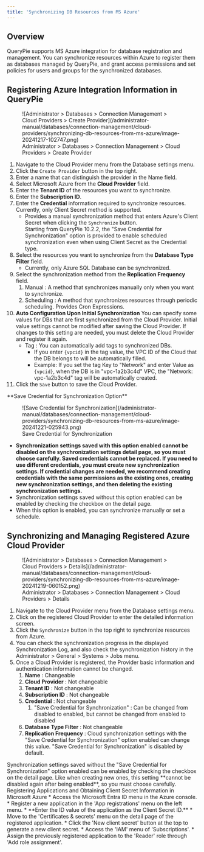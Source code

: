 ```yaml
---
title: 'Synchronizing DB Resources from MS Azure'
---
```



## Overview

QueryPie supports MS Azure integration for database registration and management. You can synchronize resources within Azure to register them as databases managed by QueryPie, and grant access permissions and set policies for users and groups for the synchronized databases.

## Registering Azure Integration Information in QueryPie

<figure data-layout="center" data-align="center">
![Administrator &gt; Databases &gt; Connection Management &gt; Cloud Providers &gt; Create Provider](/administrator-manual/databases/connection-management/cloud-providers/synchronizing-db-resources-from-ms-azure/image-20241217-102747.png)
<figcaption>
Administrator &gt; Databases &gt; Connection Management &gt; Cloud Providers &gt; Create Provider
</figcaption>
</figure>

1. Navigate to the Cloud Provider menu from the Database settings menu.
2. Click the `Create Provider` button in the top right.
3. Enter a name that can distinguish the provider in the Name field.
4. Select Microsoft Azure from the **Cloud Provider** field.
5. Enter the **Tenant ID** of the resources you want to synchronize.
6. Enter the **Subscription ID**.
7. Enter the **Credential** information required to synchronize resources. Currently, only Client Secret method is supported.
    * Provides a manual synchronization method that enters Azure's Client Secret when clicking the `Synchronize` button. <br/>Starting from QueryPie 10.2.2, the "Save Credential for Synchronization" option is provided to enable scheduled synchronization even when using Client Secret as the Credential type. 
8. Select the resources you want to synchronize from the **Database Type Filter** field. 
    * Currently, only Azure SQL Database can be synchronized. 
9. Select the synchronization method from the **Replication Frequency** field.
    1. Manual : A method that synchronizes manually only when you want to synchronize.
    2. Scheduling : A method that synchronizes resources through periodic scheduling. Provides Cron Expressions.
10. **Auto Configuration Upon Initial Synchronization** You can specify some values for DBs that are first synchronized from the Cloud Provider. Initial value settings cannot be modified after saving the Cloud Provider. If changes to this setting are needed, you must delete the Cloud Provider and register it again.
    * Tag : You can automatically add tags to synchronized DBs.
        * If you enter `{vpcid}` in the tag value, the VPC ID of the Cloud that the DB belongs to will be automatically filled.
        * Example: If you set the tag Key to "Network" and enter Value as `{vpcid}`, when the DB is in "vpc-1a2b3c4d" VPC, the "Network: vpc-1a2b3c4d" tag will be automatically created.
11. Click the `Save` button to save the Cloud Provider.

<Callout type="important">
**Save Credential for Synchronization Option**

<figure data-layout="center" data-align="center">
![Save Credential for Synchronization](/administrator-manual/databases/connection-management/cloud-providers/synchronizing-db-resources-from-ms-azure/image-20241221-025943.png)
<figcaption>
Save Credential for Synchronization
</figcaption>
</figure>

*  **Synchronization settings saved with this option enabled cannot be disabled on the synchronization settings detail page, so you must choose carefully. Saved credentials cannot be replaced. If you need to use different credentials, you must create new synchronization settings. If credential changes are needed, we recommend creating credentials with the same permissions as the existing ones, creating new synchronization settings, and then deleting the existing synchronization settings.** 
* Synchronization settings saved without this option enabled can be enabled by checking the checkbox on the detail page.
* When this option is enabled, you can synchronize manually or set a schedule.
</Callout>

## Synchronizing and Managing Registered Azure Cloud Provider

<figure data-layout="center" data-align="center">
![Administrator &gt; Databases &gt; Connection Management &gt; Cloud Providers &gt; Details](/administrator-manual/databases/connection-management/cloud-providers/synchronizing-db-resources-from-ms-azure/image-20241219-060152.png)
<figcaption>
Administrator &gt; Databases &gt; Connection Management &gt; Cloud Providers &gt; Details
</figcaption>
</figure>

1. Navigate to the Cloud Provider menu from the Database settings menu.
2. Click on the registered Cloud Provider to enter the detailed information screen.
3. Click the `Synchronize` button in the top right to synchronize resources from Azure.
4. You can check the synchronization progress in the displayed Synchronization Log, and also check the synchronization history in the Administrator &gt; General &gt; Systems &gt; Jobs menu.
5. Once a Cloud Provider is registered, the Provider basic information and authentication information cannot be changed.
    1.  **Name**  : Changeable
    2.  **Cloud Provider** : Not changeable
    3.  **Tenant ID** : Not changeable
    4.  **Subscription ID** : Not changeable
    5.  **Credential**  : Not changeable
        1. "Save Credential for Synchronization" : Can be changed from disabled to enabled, but cannot be changed from enabled to disabled
    6.  **Database Type Filter**  : Not changeable
    7.  **Replication Frequency**  : Cloud synchronization settings with the "Save Credential for Synchronization" option enabled can change this value. "Save Credential for Synchronization" is disabled by default.

<Callout type="important">
Synchronization settings saved without the "Save Credential for Synchronization" option enabled can be enabled by checking the checkbox on the detail page. Like when creating new ones, this setting **cannot be disabled again after being enabled**, so you must choose carefully.
</Callout>

<Callout type="info">
Registering Applications and Obtaining Client Secret Information in Microsoft Azure
* Access the Microsoft Entra ID menu in the Azure console. 
* Register a new application in the 'App registrations' menu on the left menu. 
    *  **Enter the ID value of the application as the Client Secret ID.** 
* Move to the 'Certificates & secrets' menu on the detail page of the registered application.
* Click the 'New client secret' button at the top to generate a new client secret.
* Access the 'IAM' menu of 'Subscriptions'. 
* Assign the previously registered application to the 'Reader' role through 'Add role assignment'. 
</Callout>

